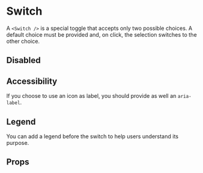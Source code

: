 
<Meta of={SwitchStories} />

# Switch

A `<Switch />` is a special toggle that accepts only two possible choices. A default choice must be provided and, on click, the selection switches to the other choice.

<Primary />

## Disabled

<Canvas of={SwitchStories.Disabled} />

## Accessibility

If you choose to use an icon as label, you should provide as well an `aria-label`.

<Canvas of={SwitchStories.Icons} />

## Legend

You can add a legend before the switch to help users understand its purpose.

<Canvas of={SwitchStories.Legend} />

## Props

<ArgTypes of={SwitchStories} />
